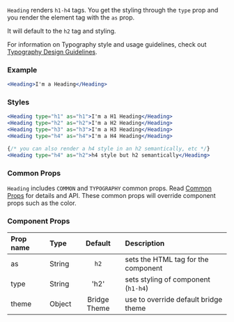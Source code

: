 


`Heading` renders `h1-h4` tags. You get the styling through the `type` prop and you render the element tag with the `as` prop. 

It will default to the `h2` tag and styling.

For information on Typography style and usage guidelines, check out [Typography Design Guidelines](/design/typography).

### Example

```jsx live
<Heading>I'm a Heading</Heading>
```

### Styles

```jsx live
<Heading type="h1" as="h1">I'm a H1 Heading</Heading>
<Heading type="h2" as="h2">I'm a H2 Heading</Heading>
<Heading type="h3" as="h3">I'm a H3 Heading</Heading>
<Heading type="h4" as="h4">I'm a H4 Heading</Heading>

{/* you can also render a h4 style in an h2 semantically, etc */}
<Heading type="h4" as="h2">h4 style but h2 semantically</Heading>
```

### Common Props
`Heading` includes `COMMON` and `TYPOGRAPHY` common props. Read [Common Props](/components/common-props) for details and API. These common props will override component props such as the color.

### Component Props

| Prop name | Type | Default | Description |
| :- | :- | :-: | :- |
| as | String | `h2` | sets the HTML tag for the component |
| type | String | 'h2' | sets styling of component (`h1-h4`) |
| theme | Object | Bridge Theme | use to override default bridge theme|
